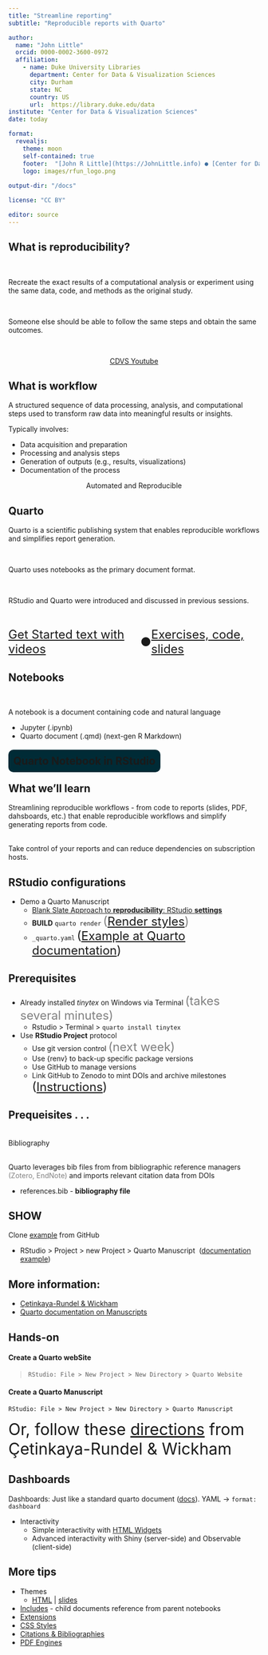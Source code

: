```yaml
---
title: "Streamline reporting"
subtitle: "Reproducible reports with Quarto"

author: 
  name: "John Little"
  orcid: 0000-0002-3600-0972
  affiliation:
    - name: Duke University Libraries
      department: Center for Data & Visualization Sciences
      city: Durham
      state: NC
      country: US
      url:  https://library.duke.edu/data
institute: "Center for Data & Visualization Sciences"
date: today

format: 
  revealjs:
    theme: moon
    self-contained: true  
    footer:  "[John R Little](https://JohnLittle.info) ● [Center for Data & Visualization Sciences](https://library.duke.edu/data/) ● [CC BY 4.0](https://creativecommons.org/licenses/by/4.0/)"
    logo: images/rfun_logo.png
    
output-dir: "/docs"    

license: "CC BY"

editor: source
---
```


## What is reproducibility?

\

Recreate the exact results of a computational analysis or experiment using the same data, code, and methods as the original study.

\

Someone else should be able to follow the same steps and obtain the same outcomes.

\

<center>[CDVS Youtube](https://www.youtube.com/playlist?list=PLXsA_OlR0o0PcuagC_TUl32RULZkLHI1D)</center>

## What is workflow

A structured sequence of data processing, analysis, and computational steps used to transform raw data into meaningful results or insights.\

Typically involves:

-   Data acquisition and preparation
-   Processing and analysis steps
-   Generation of outputs (e.g., results, visualizations)
-   Documentation of the process

<center>Automated and Reproducible</center>

## Quarto

Quarto is a scientific publishing system that enables reproducible workflows and simplifies report generation.

\

Quarto uses notebooks as the primary document format.

\

RStudio and Quarto were introduced and discussed in previous sessions.

\

[[Get Started text with videos](https://intro2r.library.duke.edu/) ● [Exercises, code, slides](https://github.com/libjohn/rforlunch_exercises)]{style="font-size: x-large; display: flex; align-items: center; justify-content: center;"}

## Notebooks

\

A notebook is a document containing code and natural language

-   Jupyter (.ipynb)
-   Quarto document (.qmd) (next-gen R Markdown)

## [Quarto Notebook in RStudio]{style="background-color: #002B36; border-radius: 10px; padding: 10px; text-align: center;"} {background-image="rrp/quarto_notebook.png" background-transition="fade"}


## What we'll learn

Streamlining reproducible workflows - from code to reports (slides, PDF, dahsboards, etc.) that enable reproducible workflows and simplify generating reports from code.

\
Take control of your reports and can reduce dependencies on subscription hosts.

## RStudio configurations

-   Demo a Quarto Manuscript
    -   [Blank Slate Approach to **reproducibility**: RStudio **settings**](https://docs.posit.co/ide/user/ide/get-started/#blank-slate)
    -   **BUILD** `quarto render` [([Render styles](https://quarto.org/docs/guide/))]{style="color: grey; font-size: x-large;"}
    -   `_quarto.yaml` [([Example at Quarto documentation](https://quarto.org/docs/authoring/front-matter.html))]{style="font-size: x-large;"}

## Prerequisites

-   Already installed _tinytex_ on Windows via Terminal [(takes several minutes)]{style="color: grey; font-size: x-large;"}
    -   Rstudio \> Terminal \> `quarto install tinytex`
-   Use **RStudio Project** protocol 
    -   Use git version control [(next week)]{style="color: grey; font-size: x-large;"}
    -   Use {renv} to back-up specific package versions
    -   Use GitHub to manage versions
    -   Link GitHub to Zenodo to mint DOIs and archive milestones [([Instructions](https://docs.github.com/en/repositories/archiving-a-github-repository/referencing-and-citing-content))]{style="font-size: x-large;"}

## Prequeisites . . .

\
Bibliography

\
Quarto leverages bib files from from bibliographic reference managers [(Zotero, EndNote)]{style="color: grey;"} and imports relevant citation data from DOIs

-   references.bib - **bibliography file**

## SHOW

Clone [example](https://github.com/quarto-ext/manuscript-template-rstudio) from GitHub

-   RStudio \> Project \> new Project \> Quarto Manuscript  \ ([documentation example](https://github.com/quarto-ext/manuscript-template-rstudio))

## More information:

-   [Çetinkaya-Rundel & Wickham](https://mine-cetinkaya-rundel.github.io/quarto-jsm24/4-manuscripts/4-manuscripts.html)
-   [Quarto documentation on Manuscripts](https://quarto.org/docs/manuscripts/)

## Hands-on

#### Create a Quarto webSite

> `RStudio: File > New Project > New Directory > Quarto Website`

#### Create a Quarto Manuscript

    RStudio: File > New Project > New Directory > Quarto Manuscript

[Or, follow these [directions](https://mine-cetinkaya-rundel.github.io/quarto-jsm24/4-manuscripts/4-manuscripts.html#/getting-started) from Çetinkaya-Rundel & Wickham]{style="font-size: xx-large;"}

## Dashboards

Dashboards: Just like a standard quarto document ([docs](https://quarto.org/docs/dashboards/)). YAML -\> `format: dashboard`

-   Interactivity
    -   Simple interactivity with [HTML Widgets](%5Bhtmlwidgets%20for%20R%5D(https://www.htmlwidgets.org/))
    -   Advanced interactivity with Shiny (server-side) and Observable (client-side)

## More tips

-   Themes
    -   [HTML](%5BHTML%20Theming%20–%20Quarto%5D(https://quarto.org/docs/output-formats/html-themes.html)) \| [slides](%5BReveal%20Themes%20–%20Quarto%5D(https://quarto.org/docs/presentations/revealjs/themes.html))
-   [Includes](%5BIncludes%20–%20Quarto%5D(https://quarto.org/docs/authoring/includes.html)) - child documents reference from parent notebooks
-   [Extensions](%5BQuarto%20Extensions%20–%20Quarto%5D(https://quarto.org/docs/extensions/))
-   [CSS Styles](%5BContent%20Editing%20–%20Quarto%5D(https://quarto.org/docs/visual-editor/content.html#css-styles))
-   [Citations & Bibliographies](%5BCitations%20–%20Quarto%5D(https://quarto.org/docs/authoring/citations.html))
-   [PDF Engines](%5BPDF%20Engines%20–%20Quarto%5D(https://quarto.org/docs/output-formats/pdf-engine.html#installing-tex))
